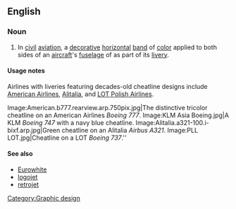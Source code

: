 ==English==

===Noun===
{{en-noun}}

# {{context|aviation}} In [[civil]] [[aviation]], a [[decorative]] [[horizontal]] [[band]] of [[color]] applied to both sides of an [[aircraft]]'s [[fuselage]] of as part of its [[livery]]. 

====Usage notes====
Airlines with liveries featuring decades-old cheatline designs include [[w:American Airlines|American Airlines]], [[w:Alitalia|Alitalia]], and [[w:LOT Polish Airlines|LOT Polish Airlines]]. 

<gallery>
Image:American.b777.rearview.arp.750pix.jpg|The distinctive tricolor cheatline on an American Airlines  ''Boeing 777''.
Image:KLM Asia Boeing.jpg|A KLM ''Boeing 747'' with a navy blue cheatline.
Image:Alitalia.a321-100.i-bixf.arp.jpg|Green cheatline on an Alitalia ''Airbus A321''.
Image:PLL LOT.jpg|Cheatline on a LOT ''Boeing 737''.''
</gallery>

====See also====
*[[Eurowhite]]
*[[logojet]]
*[[retrojet]]

{{anagrams:en/aceehilnt}}
[[Category:Graphic design]]
